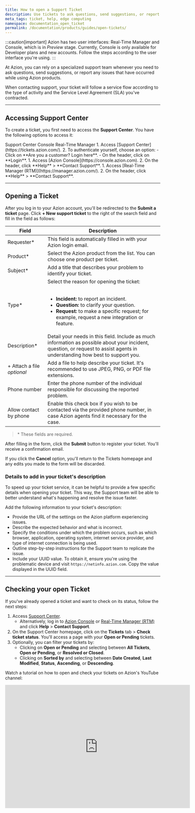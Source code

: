 ```yaml
---
title: How to open a Support Ticket
description: Use tickets to ask questions, send suggestions, or report issues that occur while using Azion products.
meta_tags: ticket, help, edge computing
namespace: documentation_open_ticket
permalink: /documentation/products/guides/open-tickets/
---
```



:::caution[important]
Azion has two user interfaces: Real-Time Manager and Console, which is in *Preview* stage. Currently, Console is only available for Developer plans and new accounts. Follow the steps according to the user interface you're using.
:::

At Azion, you can rely on a specialized support team whenever you need to ask questions, send suggestions, or report any issues that have occurred while using Azion products.

When contacting support, your ticket will follow a service flow according to the type of activity and the Service Level Agreement (SLA) you've contracted.

---

## Accessing Support Center

To create a ticket, you first need to access the **Support Center**. You have the following options to access it:

<Tabs client:visible>
   <Fragment slot="tab.center">Support Center</Fragment>
    <Fragment slot="tab.console">Console</Fragment>
    <Fragment slot="tab.rtm">Real-Time Manager</Fragment>

<Fragment slot="panel.center">
1. Access [Support Center](https://tickets.azion.com/).
2. To authenticate yourself, choose an option:
   - Click on **Are you a customer? Login here**.
   - On the header, click on **Login**.
</Fragment>

<Fragment slot="panel.console">
1. Access [Azion Console](https://console.azion.com).
2. On the header, click **Help** > **Contact Support**.
</Fragment>

<Fragment slot="panel.rtm">
1. Access [Real-Time Manager (RTM)](https://manager.azion.com/).
2. On the header, click **Help** > **Contact Support**.
</Fragment>

</Tabs>

---

## Opening a Ticket

After you log in to your Azion account, you'll be redirected to the **Submit a ticket** page. Click **+ New support ticket** to the right of the search field and fill in the field as follows:

| Field | Description |
| --- | --- |
| Requester* | This field is automatically filled in with your Azion login email. |
| Product* | Select the Azion product from the list. You can choose one product per ticket. |
| Subject* | Add a title that describes your problem to identify your ticket. |
| Type* | Select the reason for opening the ticket:<br /><br /><ul><li>**Incident:** to report an incident.</li><li>**Question:** to clarify your question.</li><li>**Request:** to make a specific request; for example, request a new integration or feature.</li></ul> |
| Description* | Detail your needs in this field. Include as much information as possible about your incident, question, or request to assist agents in understanding how best to support you. |
| + Attach a file<br /> *optional* | Add a file to help describe your ticket. It's recommended to use JPEG, PNG, or PDF file extensions. |
| Phone number | Enter the phone number of the individual responsible for discussing the reported problem. |
| Allow contact by phone | Enable this check box if you wish to be contacted via the provided phone number, in case Azion agents find it necessary for the case. |

> \* These fields are required.

After filling in the form, click the **Submit** button to register your ticket. You'll receive a confirmation email.

If you click the **Cancel** option, you'll return to the Tickets homepage and any edits you made to the form will be discarded.

### Details to add in your ticket's description 

To speed up your ticket service, it can be helpful to provide a few specific details when opening your ticket. This way, the Support team will be able to better understand what's happening and resolve the issue faster.

Add the following information to your ticket's description:

- Provide the URL of the settings on the Azion platform experiencing issues.
- Describe the expected behavior and what is incorrect.
- Specify the conditions under which the problem occurs, such as which browser, application, operating system, internet service provider, and type of internet connection is being used.
- Outline step-by-step instructions for the Support team to replicate the issue.
- Include your UUID value. To obtain it, ensure you're using the problematic device and visit `https://netinfo.azion.com`. Copy the value displayed in the UUID field.

---

## Checking your open Ticket 

If you've already opened a ticket and want to check on its status, follow the next steps:

1. Access [Support Center](https://tickets.azion.com/).
   - Alternatively, log in to [Azion Console](https://console.azion.com) or [Real-Time Manager (RTM)](https://manager.azion.com/) and click **Help** > **Contact Support**.
2. On the Support Center homepage, click on the **Tickets** tab > **Check ticket status**. You'll access a page with your **Open or Pending** tickets.
3. Optionally, you can filter your tickets by:
   - Clicking on **Open or Pending** and selecting between **All Tickets**, **Open or Pending**, or **Resolved or Closed**.
   - Clicking on **Sorted by** and selecting between **Date Created**, **Last Modified**, **Status**, **Ascending**, or **Descending**.

Watch a tutorial on how to open and check your tickets on Azion's YouTube channel:

<iframe
   src="https://www.youtube.com/embed/DhuSYrNKUAs"
   loading="lazy"
   width="600"
   height="400"
   title="Opening a support ticket and checking on open tickets"
   frameborder="0"
   allow="accelerometer; autoplay; clipboard-write; encrypted-media; gyroscope; picture-in-picture; web-share"
   allowfullscreen></iframe>


